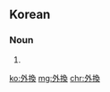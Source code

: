 ==Korean==
{{ko-hanjatab}}

===Noun===
{{ko-noun|hj|hangeul=외환}}

# {{hanja form of|외환|foreign exchange}}

[[ko:外換]]
[[mg:外換]]
[[chr:外換]]